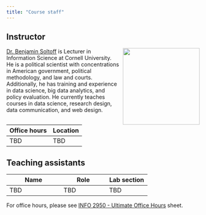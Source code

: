 ```yaml
---
title: "Course staff"
---
```


## Instructor

![](images/team/ben-soltoff.jpg){style="float:right;padding: 0 0 0 10px;" fig-alt="Headshot of Dr. Benjamin Soltoff" width="200"}

[Dr. Benjamin Soltoff](https://www.bensoltoff.com) is Lecturer in Information Science at Cornell University. He is a political scientist with concentrations in American government, political methodology, and law and courts. Additionally, he has training and experience in data science, big data analytics, and policy evaluation. He currently teaches courses in data science, research design, data communication, and web design.

| Office hours    | Location     |
|-----------------|--------------|
| TBD | TBD |

## Teaching assistants

| Name                      | Role                  | Lab section         |
|---------------------------|-----------------------|---------------------|
| TBD                  | TBD | TBD |

For office hours, please see [INFO 2950 - Ultimate Office Hours](TODO) sheet.
